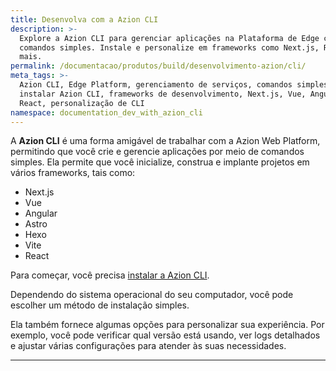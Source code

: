 ```yaml
---
title: Desenvolva com a Azion CLI
description: >-
  Explore a Azion CLI para gerenciar aplicações na Plataforma de Edge com
  comandos simples. Instale e personalize em frameworks como Next.js, React e
  mais.
permalink: /documentacao/produtos/build/desenvolvimento-azion/cli/
meta_tags: >-
  Azion CLI, Edge Platform, gerenciamento de serviços, comandos simples,
  instalar Azion CLI, frameworks de desenvolvimento, Next.js, Vue, Angular,
  React, personalização de CLI
namespace: documentation_dev_with_azion_cli
---
```


<LinkButton link="/pt-br/documentacao/produtos/azion-cli/visao-geral/" label="vá para a documentação de referência da Azion CLI" severity="secondary" />

A **Azion CLI** é uma forma amigável de trabalhar com a Azion Web Platform, permitindo que você crie e gerencie aplicações por meio de comandos simples. Ela permite que você inicialize, construa e implante projetos em vários frameworks, tais como:

- Next.js
- Vue
- Angular
- Astro
- Hexo
- Vite
- React

Para começar, você precisa [instalar a Azion CLI](/pt-br/documentacao/produtos/azion-cli/visao-geral/#instalar-a-azion-cli).

Dependendo do sistema operacional do seu computador, você pode escolher um método de instalação simples.

Ela também fornece algumas opções para personalizar sua experiência. Por exemplo, você pode verificar qual versão está usando, ver logs detalhados e ajustar várias configurações para atender às suas necessidades.


---

